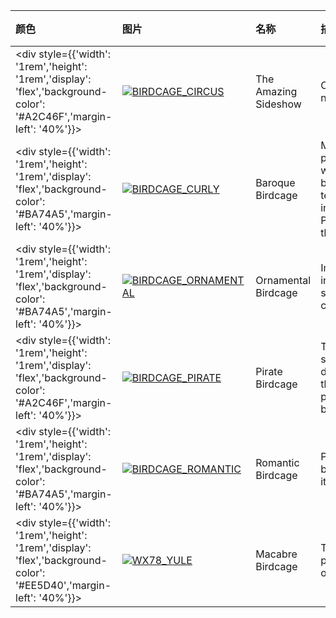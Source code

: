 | 颜色                                                                                                                        | 图片                                                                                                                                                                 | 名称                    | 描述                                                              | 收集             | 品质    | 交易 |
| :-------------------------------------------------------------------------------------------------------------------------- | :------------------------------------------------------------------------------------------------------------------------------------------------------------------- | :---------------------- | :---------------------------------------------------------------- | :--------------- | :------ | :--- |
| <div style={{'width': '1rem','height': '1rem','display': 'flex','background-color': '#A2C46F','margin-left': '40%'}}></div> | [![BIRDCAGE_CIRCUS](https://items.kleientertainment.com/images/DST/BIRDCAGE_CIRCUS/small)](https://items.kleientertainment.com/images/DST/BIRDCAGE_CIRCUS/small)                                                             | The Amazing Sideshow                      | Circus freak not included.                                                                                                                                                                                                                                                                                                                 | Side Show Collection            | Loyal                    | 否   |
| <div style={{'width': '1rem','height': '1rem','display': 'flex','background-color': '#BA74A5','margin-left': '40%'}}></div> | [![BIRDCAGE_CURLY](https://items.kleientertainment.com/images/DST/BIRDCAGE_CURLY/small)](https://items.kleientertainment.com/images/DST/BIRDCAGE_CURLY/small)                                                               | Baroque Birdcage                          | Maybe a pretty cage will help the bird come to terms with its imprisonment. Probably not though.                                                                                                                                                                                                                                           | Year of the Carrat Collection   | Distinguished            | 否   |
| <div style={{'width': '1rem','height': '1rem','display': 'flex','background-color': '#BA74A5','margin-left': '40%'}}></div> | [![BIRDCAGE_ORNAMENTAL](https://items.kleientertainment.com/images/DST/BIRDCAGE_ORNAMENTAL/small)](https://items.kleientertainment.com/images/DST/BIRDCAGE_ORNAMENTAL/small)                                                     | Ornamental Birdcage                       | Imprison a bird in a wreath of seasonal cheer.                                                                                                                                                                                                                                                                                             | Winter Collection               | Distinguished            | 是   |
| <div style={{'width': '1rem','height': '1rem','display': 'flex','background-color': '#A2C46F','margin-left': '40%'}}></div> | [![BIRDCAGE_PIRATE](https://items.kleientertainment.com/images/DST/BIRDCAGE_PIRATE/small)](https://items.kleientertainment.com/images/DST/BIRDCAGE_PIRATE/small)                                                             | Pirate Birdcage                           | The birds swashbuckling days are over, thanks to this pirate-themed birdcage.                                                                                                                                                                                                                                                             |                                 | Loyal                    | 否   |
| <div style={{'width': '1rem','height': '1rem','display': 'flex','background-color': '#BA74A5','margin-left': '40%'}}></div> | [![BIRDCAGE_ROMANTIC](https://items.kleientertainment.com/images/DST/BIRDCAGE_ROMANTIC/small)](https://items.kleientertainment.com/images/DST/BIRDCAGE_ROMANTIC/small)                                                         | Romantic Birdcage                         | Perhaps the bird will enjoy its stay.                                                                                                                                                                                                                                                                                                      | Heart Collection                | Distinguished            | 否   |
| <div style={{'width': '1rem','height': '1rem','display': 'flex','background-color': '#EE5D40','margin-left': '40%'}}></div> | [![WX78_YULE](https://items.kleientertainment.com/images/DST/BIRDCAGE_GOTHIC/small)](https://items.kleientertainment.com/images/DST/BIRDCAGE_GOTHIC/small)                                                             | Macabre Birdcage                          | Trap birds in a prison of their own making.                                                                                                                                                                                                                                                                                                | Costume Collection              | Heirloom Distinguished   | 是   |
